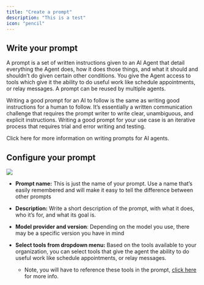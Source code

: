 ```yaml
---
title: "Create a prompt"
description: "This is a test"
icon: "pencil"
---
```


## Write your prompt

A prompt is a set of written instructions given to an AI Agent that detail everything the Agent does, how it does those things, and what it should and shouldn’t do given certain other conditions. You give the Agent access to tools which give it the ability to do useful work like schedule appointments, or relay messages. A prompt can be reused by multiple agents.

Writing a good prompt for an AI to follow is the same as writing good instructions for a human to follow. It’s essentially a written communication challenge that requires the prompt writer to write clear, unambiguous, and explicit instructions. Writing a good prompt for your use case is an iterative process that requires trial and error writing and testing. 

Click here for more information on writing prompts for AI agents.

## Configure your prompt

![](configureprompt.jpg)

* **Prompt name:** This is just the name of your prompt. Use a name that’s easily remembered and will make it easy to tell the difference between other prompts

* **Description:** Write a short description of the prompt, with what it does, who it’s for, and what its goal is. 

* **Model provider and version**: Depending on the model you use, there may be a specific version you have in mind

* **Select tools from dropdown menu:** Based on the tools available to your organization, you can select tools that give the agent the ability to do useful work like schedule appointments, or relay messages. 

  * Note, you will have to reference these tools in the prompt, [<u>click here</u>](https://docs.google.com/document/d/1ByrkXEyDe-jKj8mj91KhrpZbeefmONxLbzQb4Cw-5hg/edit?tab=t.0#heading=h.4q6y0z7jjzz8) for more info.